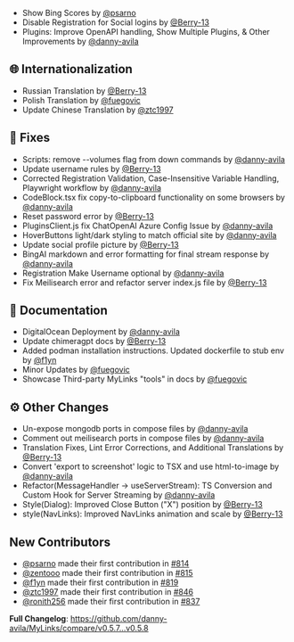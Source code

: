 - Show Bing Scores by [@psarno](https://github.com/danny-avila/MyLinks/pull/814)
- Disable Registration for Social logins by [@Berry-13](https://github.com/danny-avila/MyLinks/pull/813)
- Plugins: Improve OpenAPI handling, Show Multiple Plugins, & Other Improvements by [@danny-avila](https://github.com/danny-avila/MyLinks/pull/845)

## 🌐 Internationalization

- Russian Translation by [@Berry-13](https://github.com/danny-avila/MyLinks/pull/830)
- Polish Translation by [@fuegovic](https://github.com/danny-avila/MyLinks/pull/840)
- Update Chinese Translation by [@ztc1997](https://github.com/danny-avila/MyLinks/pull/846)

## 🔧 Fixes

- Scripts: remove --volumes flag from down commands by [@danny-avila](https://github.com/danny-avila/MyLinks/pull/784)
- Update username rules by [@Berry-13](https://github.com/danny-avila/MyLinks/pull/787)
- Corrected Registration Validation, Case-Insensitive Variable Handling, Playwright workflow by [@danny-avila](https://github.com/danny-avila/MyLinks/pull/805)
- CodeBlock.tsx fix copy-to-clipboard functionality on some browsers by [@danny-avila](https://github.com/danny-avila/MyLinks/pull/806)
- Reset password error by [@Berry-13](https://github.com/danny-avila/MyLinks/pull/810)
- PluginsClient.js fix ChatOpenAI Azure Config Issue by [@danny-avila](https://github.com/danny-avila/MyLinks/pull/812)
- HoverButtons light/dark styling to match official site by [@danny-avila](https://github.com/danny-avila/MyLinks/pull/821)
- Update social profile picture by [@Berry-13](https://github.com/danny-avila/MyLinks/pull/792)
- BingAI markdown and error formatting for final stream response by [@danny-avila](https://github.com/danny-avila/MyLinks/pull/829)
- Registration Make Username optional by [@danny-avila](https://github.com/danny-avila/MyLinks/pull/831)
- Fix Meilisearch error and refactor server index.js file by [@Berry-13](https://github.com/danny-avila/MyLinks/pull/832)

## 📝 Documentation

- DigitalOcean Deployment by [@danny-avila](https://github.com/danny-avila/MyLinks/pull/783)
- Update chimeragpt docs by [@Berry-13](https://github.com/danny-avila/MyLinks/pull/826)
- Added podman installation instructions. Updated dockerfile to stub env by [@f1yn](https://github.com/danny-avila/MyLinks/pull/819)
- Minor Updates by [@fuegovic](https://github.com/danny-avila/MyLinks/pull/841)
- Showcase Third-party MyLinks "tools" in docs by [@fuegovic](https://github.com/danny-avila/MyLinks/pull/848)

## ⚙️ Other Changes

- Un-expose mongodb ports in compose files by [@danny-avila](https://github.com/danny-avila/MyLinks/pull/786)
- Comment out meilisearch ports in compose files by [@danny-avila](https://github.com/danny-avila/MyLinks/pull/807)
- Translation Fixes, Lint Error Corrections, and Additional Translations by [@Berry-13](https://github.com/danny-avila/MyLinks/pull/788)
- Convert 'export to screenshot' logic to TSX and use html-to-image by [@danny-avila](https://github.com/danny-avila/MyLinks/pull/809)
- Refactor(MessageHandler -> useServerStream): TS Conversion and Custom Hook for Server Streaming by [@danny-avila](https://github.com/danny-avila/MyLinks/pull/818)
- Style(Dialog): Improved Close Button ("X") position by [@Berry-13](https://github.com/danny-avila/MyLinks/pull/824)
- style(NavLinks): Improved NavLinks animation and scale by [@Berry-13](https://github.com/danny-avila/MyLinks/pull/843)

## New Contributors

- [@psarno](https://github.com/psarno) made their first contribution in [#814](https://github.com/danny-avila/MyLinks/pull/814)
- [@zentooo](https://github.com/zentooo) made their first contribution in [#815](https://github.com/danny-avila/MyLinks/pull/815)
- [@f1yn](https://github.com/f1yn) made their first contribution in [#819](https://github.com/danny-avila/MyLinks/pull/819)
- [@ztc1997](https://github.com/ztc1997) made their first contribution in [#846](https://github.com/danny-avila/MyLinks/pull/846)
- [@ronith256](https://github.com/ronith256) made their first contribution in [#837](https://github.com/danny-avila/MyLinks/pull/837)

**Full Changelog**: https://github.com/danny-avila/MyLinks/compare/v0.5.7...v0.5.8
